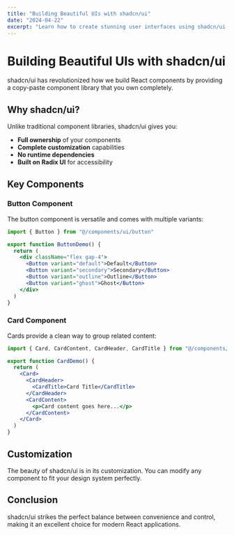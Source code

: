 ```yaml
---
title: "Building Beautiful UIs with shadcn/ui"
date: "2024-04-22"
excerpt: "Learn how to create stunning user interfaces using shadcn/ui components and Tailwind CSS for maximum design flexibility."
---
```


# Building Beautiful UIs with shadcn/ui

shadcn/ui has revolutionized how we build React components by providing a copy-paste component library that you own completely.

## Why shadcn/ui?

Unlike traditional component libraries, shadcn/ui gives you:

- **Full ownership** of your components
- **Complete customization** capabilities
- **No runtime dependencies**
- **Built on Radix UI** for accessibility

## Key Components

### Button Component

The button component is versatile and comes with multiple variants:

```jsx
import { Button } from "@/components/ui/button"

export function ButtonDemo() {
  return (
    <div className="flex gap-4">
      <Button variant="default">Default</Button>
      <Button variant="secondary">Secondary</Button>
      <Button variant="outline">Outline</Button>
      <Button variant="ghost">Ghost</Button>
    </div>
  )
}
```

### Card Component

Cards provide a clean way to group related content:

```jsx
import { Card, CardContent, CardHeader, CardTitle } from "@/components/ui/card"

export function CardDemo() {
  return (
    <Card>
      <CardHeader>
        <CardTitle>Card Title</CardTitle>
      </CardHeader>
      <CardContent>
        <p>Card content goes here...</p>
      </CardContent>
    </Card>
  )
}
```

## Customization

The beauty of shadcn/ui is in its customization. You can modify any component to fit your design system perfectly.

## Conclusion

shadcn/ui strikes the perfect balance between convenience and control, making it an excellent choice for modern React applications.